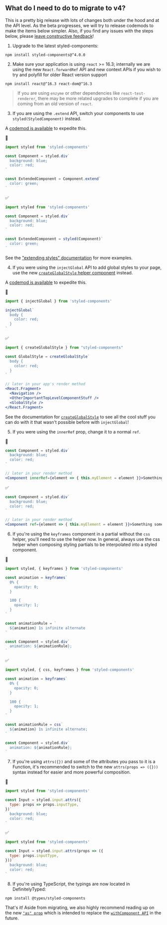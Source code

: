 ## What do I need to do to migrate to v4?

This is a pretty big release with lots of changes both under the hood and at the API level. As the beta progresses, we will try to release codemods to make the items below simpler. Also, if you find any issues with the steps below, please [leave constructive feedback](https://github.com/styled-components/styled-components-website/issues/296)!

1. Upgrade to the latest styled-components:

```
npm install styled-components@^4.0.0
```

2. Make sure your application is using `react` >= 16.3; internally we are using the new `React.forwardRef` API and new context APIs if you wish to try and polyfill for older React version support

```
npm install react@^16.3 react-dom@^16.3
```

> If you are using `enzyme` or other dependencies like `react-test-renderer`, there may be more related upgrades to complete if you are coming from an old version of `react`.

3. If you are using the `.extend` API, switch your components to use `styled(StyledComponent)` instead.

A [codemod is available](https://github.com/styled-components/styled-components-codemods) to expedite this.

🚫

```js
import styled from 'styled-components'

const Component = styled.div`
  background: blue;
  color: red;
`

const ExtendedComponent = Component.extend`
  color: green;
`
```

✅

```js
import styled from 'styled-components'

const Component = styled.div`
  background: blue;
  color: red;
`

const ExtendedComponent = styled(Component)`
  color: green;
`
```

See the ["extending styles" documentation](/docs/basics#extending-styles) for more examples.

4. If you were using the `injectGlobal` API to add global styles to your page, use the new [`createGlobalStyle` helper component](/docs/api#createglobalstyle) instead.

A [codemod is available](https://github.com/styled-components/styled-components-codemods) to expedite this.

🚫

```js
import { injectGlobal } from 'styled-components'

injectGlobal`
  body {
    color: red;
  }
`
```

✅

```jsx
import { createGlobalStyle } from "styled-components"

const GlobalStyle = createGlobalStyle`
  body {
    color: red;
  }
`

// later in your app's render method
<React.Fragment>
  <Navigation />
  <OtherImportantTopLevelComponentStuff />
  <GlobalStyle />
</React.Fragment>
```

See the documentation for [`createGlobalStyle`](/docs/api#createglobalstyle) to see all the cool stuff you can do with it that wasn't possible before with `injectGlobal`!

5. If you were using the `innerRef` prop, change it to a normal `ref`.

🚫

```jsx
const Component = styled.div`
  background: blue;
  color: red;
`

// later in your render method
<Component innerRef={element => { this.myElement = element }}>Something something</Component>
```

✅

```jsx
const Component = styled.div`
  background: blue;
  color: red;
`

// later in your render method
<Component ref={element => { this.myElement = element }}>Something something</Component>
```

6. If you're using the `keyframes` component in a partial without the `css` helper, you'll need to use the helper now. In general, always use the css helper when composing styling partials to be interpolated into a styled component.

🚫

```js
import styled, { keyframes } from 'styled-components'

const animation = keyframes`
  0% {
    opacity: 0;
  }

  100 {
    opacity: 1;
  }
`

const animationRule = `
  ${animation} 1s infinite alternate
`

const Component = styled.div`
  animation: ${animationRule};
`
```

✅

```js
import styled, { css, keyframes } from 'styled-components'

const animation = keyframes`
  0% {
    opacity: 0;
  }

  100 {
    opacity: 1;
  }
`

const animationRule = css`
  ${animation} 1s infinite alternate;
`

const Component = styled.div`
  animation: ${animationRule};
`
```

7. If you're using `attrs({})` and some of the attributes you pass to it is a Function, it's recommended to switch to the new `attrs(props => ({}))` syntax instead for easier and more powerful composition.

🚫

```js
import styled from 'styled-components'

const Input = styled.input.attrs({
  type: props => props.inputType,
})`
  background: blue;
  color: red;
`
```

✅

```js
import styled from 'styled-components'

const Input = styled.input.attrs(props => ({
  type: props.inputType,
}))`
  background: blue;
  color: red;
`
```

8. If you're using TypeScript, the typings are now located in DefinitelyTyped:

```
npm install @types/styled-components
```

That's it! Aside from migrating, we also highly recommend reading up on the new [`"as" prop`](/docs/api#as-polymorphic-prop) which is intended to replace the [`withComponent API`](/docs/api#withcomponent) in the future.
